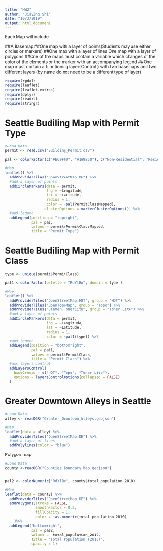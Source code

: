 ```yaml
---
title: "HW2"
author: "Jiaying Shi"
date: "10/3/2019"
output: html_document
---
```

Each Map will include:

##A Basemap
##One map with a layer of points(Students may use either circles or markers)
##One map with a layer of lines
One map with a layer of polygons
##One of the maps must contain a variable which changes of the color of the elements or the marker with an accompanying legend
##One map must contain a functioning layersControl() with two basemaps and two different layers (by name do not need to be a different type of layer)
```r
require(rgdal)
require(leaflet)
require(leaflet.extras)
require(dplyr)
require(readxl)
require(stringr)
```

# Seattle Budiling Map with Permit Type

```r
#Load Data
permit <- read.csv("Building_Permit.csv")

pal <- colorFactor(c("#E69F00", "#1A9850"), c("Non-Residential", "Residential"))

#Map
leaflet() %>%
  addProviderTiles("OpenStreetMap.DE") %>%
  #add a layer of points
  addCircleMarkers(data = permit, 
                   lng = ~Longitude, 
                   lat = ~Latitude, 
                   radius = 1,
                   color = ~pal(PermitClassMapped),
                  clusterOptions = markerClusterOptions()) %>%
  #add legend
  addLegend(position = "topright", 
            pal = pal, 
            values = permit$PermitClassMapped, 
            title = "Permit Type")
```

# Seattle Budiling Map with Permit Class

```r
type <- unique(permit$PermitClass)

pal1 <-colorFactor(palette = "RdYlBu", domain = type )

#Map
leaflet() %>%
  addProviderTiles("OpenStreetMap.HOT", group = "HOT") %>%
  addProviderTiles("OpenTopoMap", group = "Topo") %>%
  addProviderTiles("Stamen.TonerLite", group = "Toner Lite") %>%
  #add a layer of points
  addCircleMarkers(data = permit, 
                   lng = ~Longitude, 
                   lat = ~Latitude, 
                   radius = 1,
                   color = ~pal1(type)) %>%
  #add legend
  addLegend(position = "bottomright", 
            pal = pal1, 
            values = permit$PermitClass, 
            title = "Permit Class") %>%
  #ass layers control
  addLayersControl(
    baseGroups = c("HOT", "Topo", "Toner Lite"),
    options = layersControlOptions(collapsed = FALSE)
  )

```

# Greater Downtown Alleys in Seattle

```r
#Load Data
alley <- readOGR("Greater_Downtown_Alleys.geojson")

#Map
leaflet(data = alley) %>%
  addProviderTiles("OpenStreetMap.DE") %>%
  #add a layer of lines
  addPolylines(color = "blue")

```

Polygon map
```r
#Load Data
county <-readOGR("Counties Boundary Map.geojson")


pal2 <- colorNumeric("RdYlBu", county$total_population_2010)

#Map
leaflet(data = county) %>%
  addProviderTiles("OpenStreetMap.DE") %>%
  addPolygons(stroke = FALSE, 
              smoothFactor = 0.2, 
              fillOpacity = 1,
              color = ~as.numeric(total_population_2010)
    )%>%
  addLegend("bottomright",
            pal = pal2, 
            values = ~total_population_2010, 
            Title = "Total Population (2010)",
            opacity = 1)

```

